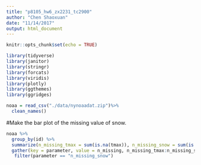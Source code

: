 ```yaml
---
title: "p8105_hw6_zx2231_tc2900"
author: "Chen Shaoxuan"
date: "11/14/2017"
output: html_document
---
```


```r
knitr::opts_chunk$set(echo = TRUE)
```

```r
library(tidyverse)
library(janitor)
library(stringr)
library(forcats)
library(viridis)
library(plotly)
library(ggthemes)
library(ggridges)
```

```r
noaa = read_csv("./data/nynoaadat.zip")%>% 
  clean_names()
```

#Make the bar plot of the missing value of snow.
```r
noaa %>%
  group_by(id) %>%
  summarize(n_missing_tmax = sum(is.na(tmax)), n_missing_snow = sum(is.na(snow))) %>%
  gather(key = parameter, value = n_missing, n_missing_tmax:n_missing_snow) %>% 
   filter(parameter == "n_missing_snow") 

```
